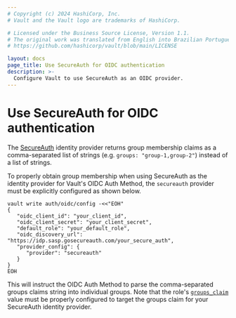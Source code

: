 ```yaml
---
# Copyright (c) 2024 HashiCorp, Inc.
# Vault and the Vault logo are trademarks of HashiCorp.

# Licensed under the Business Source License, Version 1.1.
# The original work was translated from English into Brazilian Portuguese.
# https://github.com/hashicorp/vault/blob/main/LICENSE

layout: docs
page_title: Use SecureAuth for OIDC authentication
description: >-
  Configure Vault to use SecureAuth as an OIDC provider.
---
```


# Use SecureAuth for OIDC authentication


The [SecureAuth](https://www.secureauth.com/) identity provider returns group membership
claims as a comma-separated list of strings (e.g. `groups: "group-1,group-2"`) instead
of a list of strings.

To properly obtain group membership when using SecureAuth as the identity provider for
Vault's OIDC Auth Method, the `secureauth` provider must be explicitly configured as
shown below.

```shell
vault write auth/oidc/config -<<"EOH"
{
   "oidc_client_id": "your_client_id",
   "oidc_client_secret": "your_client_secret",
   "default_role": "your_default_role",
   "oidc_discovery_url": "https://idp.sasp.gosecureauth.com/your_secure_auth",
   "provider_config": {
      "provider": "secureauth"
   }
}
EOH
```

This will instruct the OIDC Auth Method to parse the comma-separated groups claims string
into individual groups. Note that the role's [`groups_claim`](/vault/api-docs/auth/jwt#groups_claim)
value must be properly configured to target the groups claim for your SecureAuth identity
provider.
